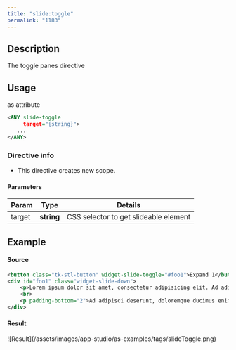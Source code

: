 ```yaml
---
title: "slide:toggle"
permalink: "1183"
---
```


## Description

The toggle panes directive

## Usage

as attribute

```xml
<ANY slide-toggle
     target="{string}">
   ...
</ANY>
```

### Directive info

* This directive creates new scope.

#### Parameters

| Param | Type | Details |
| --- | --- | --- |
| target | **string** | CSS selector to get slideable element |

## Example

#### Source

```xml
<button class="tk-stl-button" widget-slide-toggle="#foo1">Expand 1</button>
<div id="foo1" class="widget-slide-down">
    <p>Lorem ipsum dolor sit amet, consectetur adipisicing elit. Ad adipisci deserunt, doloremque ducimus enim nemo officia pariatur quibusdam quos ratione suscipit, tempora temporibus voluptatem. Ea eveniet incidunt magni minus quaerat.</p>
    <br>
    <p padding-bottom="2">Ad adipisci deserunt, doloremque ducimus enim nemo officia pariatur quibusdam quos ratione suscipit, tempora temporibus voluptatem. Ea eveniet incidunt magni minus quaerat.</p>
</div>
```

#### Result

<Frame>![Result](/assets/images/app-studio/as-examples/tags/slideToggle.png)</Frame>